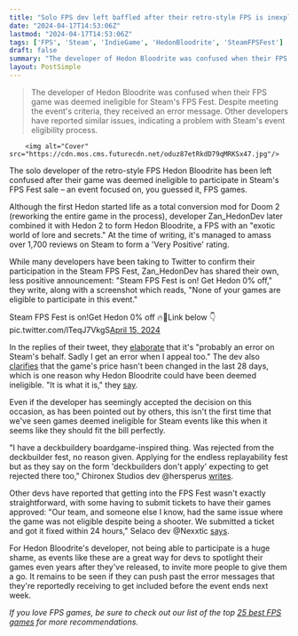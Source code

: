```yaml
---
title: "Solo FPS dev left baffled after their retro-style FPS is inexplicably deemed ineligible for Steam's FPS sale"
date: "2024-04-17T14:53:06Z"
lastmod: "2024-04-17T14:53:06Z"
tags: ['FPS', 'Steam', 'IndieGame', 'HedonBloodrite', 'SteamFPSFest']
draft: false
summary: "The developer of Hedon Bloodrite was confused when their FPS game was deemed ineligible for Steam's FPS Fest. Despite meeting the event's criteria, they received an error message. Other developers have reported similar issues, indicating a problem with Steam's event eligibility process."
layout: PostSimple
---
```

> The developer of Hedon Bloodrite was confused when their FPS game was deemed ineligible for Steam's FPS Fest. Despite meeting the event's criteria, they received an error message. Other developers have reported similar issues, indicating a problem with Steam's event eligibility process.


        <img alt="Cover" src="https://cdn.mos.cms.futurecdn.net/oduz87etRkdD79qMRKSx47.jpg"/>
        
The solo developer of the retro-style FPS Hedon Bloodrite has been left confused after their game was deemed ineligible to participate in Steam's FPS Fest sale – an event focused on, you guessed it, FPS games. 

Although the first Hedon started life as a total conversion mod for Doom 2 (reworking the entire game in the process), developer Zan_HedonDev later combined it with Hedon 2 to form Hedon Bloodrite, a FPS with an "exotic world of lore and secrets." At the time of writing, it's managed to amass over 1,700 reviews on Steam to form a 'Very Positive' rating. 

While many developers have been taking to Twitter to confirm their participation in the Steam FPS Fest, Zan_HedonDev has shared their own, less positive announcement: "Steam FPS Fest is on! Get Hedon 0% off," they write, along with a screenshot which reads, "None of your games are eligible to participate in this event."

Steam FPS Fest is on!Get Hedon 0% off 🔥💯Link below 👇 pic.twitter.com/lTeqJ7VkgS[April 15, 2024](https://twitter.com/hedondev/status/1780001630336737681)

In the replies of their tweet, they [<u>elaborate</u>](https://x.com/hedondev/status/1780156813263974493) that it's "probably an error on Steam's behalf. Sadly I get an error when I appeal too." The dev also [<u>clarifies</u>](https://x.com/hedondev/status/1780511750682562833) that the game's price hasn't been changed in the last 28 days, which is one reason why Hedon Bloodrite could have been deemed ineligible. "It is what it is," they [<u>say</u>](https://x.com/hedondev/status/1780538526305599633).

Even if the developer has seemingly accepted the decision on this occasion, as has been pointed out by others, this isn't the first time that we've seen games deemed ineligible for Steam events like this when it seems like they should fit the bill perfectly. 

"I have a deckbuildery boardgame-inspired thing. Was rejected from the deckbuilder fest, no reason given. Applying for the endless replayability fest but as they say on the form 'deckbuilders don't apply' expecting to get rejected there too," Chironex Studios dev @hersperus [<u>writes</u>](https://x.com/hersperus/status/1780391289714045413).

Other devs have reported that getting into the FPS Fest wasn't exactly straightforward, with some having to submit tickets to have their games approved: "Our team, and someone else I know, had the same issue where the game was not eligible despite being a shooter. We submitted a ticket and got it fixed within 24 hours," Selaco dev @Nexxtic [<u>says</u>](https://x.com/Nexxtic/status/1780584577741771015). 

For Hedon Bloodrite's developer, not being able to participate is a huge shame, as events like these are a great way for devs to spotlight their games even years after they've released, to invite more people to give them a go. It remains to be seen if they can push past the error messages that they're reportedly receiving to get included before the event ends next week. 

*If you love FPS games, be sure to check out our list of the top *[<u><em>25 best FPS games</em></u>](https://www.gamesradar.com/best-fps-games/)* for more recommendations.* 
        